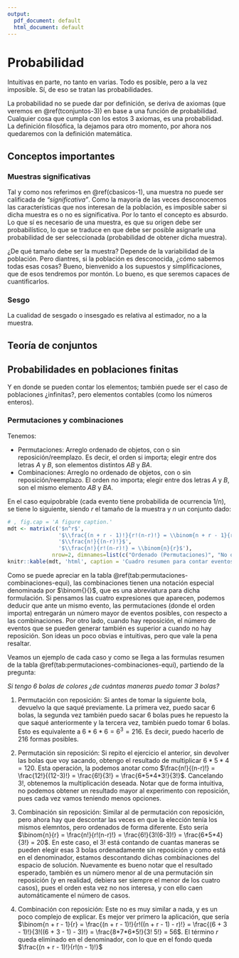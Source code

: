 ```yaml
---
output:
  pdf_document: default
  html_document: default
---
```

# Probabilidad {#prob-3}

Intuitivas en parte, no tanto en varias. Todo es posible, pero a la vez imposible. Sí, de eso se tratan las probabilidades.

La probabilidad no se puede dar por definición, se deriva de axiomas (que veremos en \@ref(tconjuntos-3)) en base a una función de probabilidad. Cualquier cosa que cumpla con los estos 3 axiomas, es una probabilidad. La definición filosófica, la dejamos para otro momento, por ahora nos quedaremos con la definición matemática.


## Conceptos importantes {#cimportantes-3}


### Muestras significativas {#msignificativas-3}

Tal y como nos referimos en \@ref(cbasicos-1), una muestra no puede ser calificada de *"significativa"*. Como la mayoría de las veces desconocemos las características que nos interesan de la población, es imposible saber si dicha muestra es o no es significativa. Por lo tanto el concepto es absurdo. Lo que sí es necesario de una muestra, es que su origen debe ser probabilístico, lo que se traduce en que debe ser posible asignarle una probabilidad de ser seleccionada (probabilidad de obtener dicha muestra).

¿De qué tamaño debe ser la muestra? Depende de la variabilidad de la población. Pero diantres, si la población es desconocida, ¿cómo sabemos todas esas cosas? Bueno, bienvenido a los supuestos y simplificaciones, que de esos tendremos por montón. Lo bueno, es que seremos capaces de cuantificarlos.

### Sesgo

La cualidad de sesgado o insesgado es relativa al estimador, no a la muestra.


## Teoría de conjuntos {#tconjuntos-3}


## Probabilidades en poblaciones finitas

Y en donde se pueden contar los elementos; también puede ser el caso de poblaciones ¿infinitas?, pero elementos contables (como los números enteros).


### Permutaciones y combinaciones

Tenemos:

* Permutaciones: Arreglo ordenado de objetos, con o sin reposición/reemplazo. Es decir, el orden si importa; elegir entre dos letras $A$ y $B$, son elementos distintos $AB$ y $BA$.
* Combinaciones: Arreglo no ordenado de objetos, con o sin reposición/reemplazo. El orden no importa; elegir entre dos letras $A$ y $B$, son el mismo elemento $AB$ y $BA$.

En el caso equipobrable (cada evento tiene probabilida de ocurrencia $1/n$), se tiene lo siguiente, siendo $r$ el tamaño de la muestra y $n$ un conjunto dado:

```r
# , fig.cap = 'A figure caption.'
mdt <- matrix(c('$n^r$', 
                '$\\frac{(n + r - 1)!}{r!(n-r)!} = \\binom{n + r - 1}{r}$',
                '$\\frac{n!}{(n-r)!}$', 
                '$\\frac{n!}{r!(n-r)!} = \\binom{n}{r}$'), 
              nrow=2, dimnames=list(c("Ordenado (Permutaciones)", "No ordenado (Combinaciones)"), c("Con reemplazo", "Sin reemplazo")))
knitr::kable(mdt, 'html', caption = 'Cuadro resumen para contar eventos ordenados o no ordenados, con o sin reposición.', booktabs = TRUE, align = "c")
```

Como se puede apreciar en la tabla \@ref(tab:permutaciones-combinaciones-equi), las combinaciones tienen una notación especial denominada por $\binom{}{}$, que es una abreviatura para dicha formulación. Si pensamos las cuatro expresiones que aparecen, podemos deducir que ante un mismo evento, las permutaciones (donde el orden importa) entregarán un número mayor de eventos posibles, con respecto a las combinaciones. Por otro lado, cuando hay reposición, el número de eventos que se pueden generar también es superior a cuando no hay reposición. Son ideas un poco obvias e intuitivas, pero que vale la pena resaltar.

Veamos un ejemplo de cada caso y como se llega a las formulas resumen de la tabla \@ref(tab:permutaciones-combinaciones-equi), partiendo de la pregunta:

*Si tengo 6 bolas de colores ¿de cuántas maneras puedo tomar 3 bolas?*

1. Permutación con reposición: Si antes de tomar la siguiente bola, devuelvo la que saqué previamente. La primera vez, puedo sacar 6 bolas, la segunda vez también puedo sacar 6 bolas pues he repuesto la que saqué anteriormente y la tercera vez, también puedo tomar 6 bolas. Esto es equivalente a $6 * 6 * 6 = 6^3 = 216$. Es decir, puedo hacerlo de 216 formas posibles.

2. Permutación sin reposición: Si repito el ejercicio el anterior, sin devolver las bolas que voy sacando, obtengo el resultado de multiplicar $6 * 5 * 4 = 120$. Esta operación, la podemos anotar como $\frac{n!}{(n-r)!} = \frac{12!}{(12-3)!} = \frac{6!}{3!} = \frac{6*5*4*3!}{3!}$. Cancelando $3!$, obtenemos la multiplicación deseada. Notar que de forma intuitiva, no podemos obtener un resultado mayor al experimento con reposición, pues cada vez vamos teniendo menos opciones. 

3. Combinación sin reposición: Similar al de permutación con reposición, pero ahora hay que descontar las veces en que la elección tenía los mismos elemntos, pero ordenados de forma diferente. Esto sería $\binom{n}{r} = \frac{n!}{r!(n-r)!} = \frac{6!}{3!(6-3)!} = \frac{6*5*4}{3!} = 20$. En este caso, el $3!$ está contando de cuantas maneras se pueden elegir esas 3 bolas ordenadamente sin reposición y como está en el denominador, estamos descontando dichas combinaciones del espacio de solución. Nuevamente es bueno notar que el resultado esperado, también es un número menor al de una permutación sin reposición (y en realidad, debiera ser siempre el menor de los cuatro casos), pues el orden esta vez no nos interesa, y con ello caen automáticamente el número de casos.

4. Combinación con reposición: Este no es muy similar a nada, y es un poco complejo de explicar. Es mejor ver primero la aplicación, que sería $\binom{n + r - 1}{r} = \frac{(n + r - 1)!}{r!((n + r - 1) - r)!} = \frac{(6 + 3 - 1)!}{3!((6 + 3 - 1) - 3)!} = \frac{8*7*6*5!}{3! 5!} = 56$. El término $r$ queda eliminado en el denominador, con lo que en el fondo queda $\frac{(n + r - 1)!}{r!(n - 1)!}$


